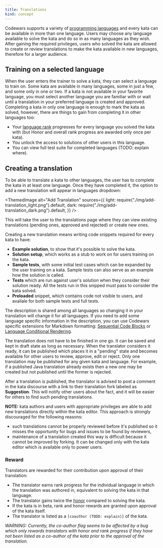 ```yaml
---
title: Translations
kind: concept
---
```



Codewars supports a variety of [programming languages][languages] and every kata can be available in more than one language. Users may choose any language available to solve the kata and do so in as many languages as they wish. After gaining the required privileges, users who solved the kata are allowed to create or review translations to make the kata available in new languages, therefore for a larger audience.

## Training on a selected language

When the user enters the trainer to solve a kata, they can select a language to train on. Some kata are available in many languages, some in just a few, and some only in one or two. If a kata is not available in your favorite language, you must select another language you are familiar with or wait until a translation in your preferred language is created and approved.
Completing a kata in only one language is enough to mark the kata as solved, however, there are things to gain from completing it in other languages too:

- Your [language rank][ranks-breakdown] progresses for every language you solved the kata with (but Honor and overall rank progress are awarded only once per kata).
- You unlock the access to solutions of other users in this language.
- You can view full test suite for completed languages (TODO: explain where).

## Creating a translation

To be able to translate a kata to other languages, the user has to complete the kata in at least one language. Once they have completed it, the option to add a new translation will appear in languages dropdown:

<ThemedImage
  alt="Add Translation"
  sources={{
    light: require("./img/add-translation_light.png").default,
    dark: require("./img/add-translation_dark.png").default,
  }}
/>

This will take the user to the translations page where they can view existing translations (pending ones, approved and rejected) or create new ones.

Creating a new translation means writing code snippets required for every kata to have:

- **Example solution**, to show that it's possible to solve the kata.
- **Solution setup**, which works as a stub to work on for users training on the kata.
- **Sample tests**, with some initial test cases which can be expanded by the user training on a kata. Sample tests can also serve as an example how the solution is called.
- **Tests** which are run against user's solution when they consider their solution ready. All the tests run in this snipped must pass to consider the kata solved.
- **Preloaded** snippet, which contains code not visible to users, and availale for both sample tests and full tests.

The description is shared among all languages so changing it in your translation will change it for all languages. If you need to add some language specific information in the description, you can use Codewars specific extensions for Markdown formatting: [Sequential Code Blocks][sequential-code-blocks] or [Language Conditional Rendering][conditional-rendering].

The translation does not have to be finished in one go. It can be saved and kept in draft state as long as necessary. When the translator considers it ready, it can be published which places it in a "pending" state and becomes available for other users to review, approve, edit or reject. Only one translation may be published for any given kata and language. For example, if a published Java translation already exists then a new one may be created but not published until the former is rejected.

After a translation is published, the translator is advised to post a comment in the kata discourse with a link to their translation fork labeled as **Suggestion**. This will notify other users about the fact, and it will be easier for others to find such pending translations.

**NOTE:** kata authors and users with appropriate privileges are able to add new translations directly within the kata editor. This approach is strongly discouraged for the following reasons:

- such translations cannot be properly reviewed before it's published so it misses the opportunity for bugs and issues to be found by reviewers,
- maintenance of a translation created this way is difficult because it cannot be improved by forking. It can be changed only with the kata editor which is available only to power users.

### Reward

Translators are rewarded for their contribution upon approval of their translation:

- The translator earns rank progress for the individual language in which the translation was authored in, equivalent to solving the kata in that language.
- The translator gains twice the [honor][honors-translating] compared to solving the kata.
- If the kata is in beta, rank and honor rewards are granted upon approval of the kata itself.
- The translator is listed as a `[coauthor (TODO: explain)]` of the kata.

_WARNING: Currently, the co-author flag seems to be affected by a bug which only rewards translators with honor and rank progress if they have not been listed as a co-author of the kata prior to the approval of the translation._

[languages]: /languages/
[ranks-breakdown]: /gamification/ranks/#user-rank-breakdown
[sequential-code-blocks]: /references/markdown/extensions/#sequential-code-blocks
[conditional-rendering]: /references/markdown/extensions/#conditional-rendering
[honors-translating]: /gamification/honor#translating
